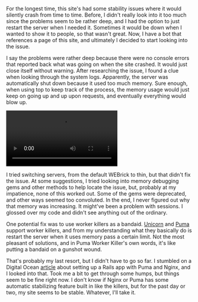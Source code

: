 For the longest time, this site's had some stability issues where it would silently crash from time to time. Before, I didn't really look into it too much since the problems seem to be rather deep, and I had the option to just restart the server when I needed it. Sometimes it would be down when I wanted to show it to people, so that wasn't great. Now, I have a bot that references a page of this site, and ultimately I decided to start looking into the issue.

I say the problems were rather deep because there were no console errors that reported back what was going on when the site crashed. It would just close itself without warning. After researching the issue, I found a clue when looking through the system logs. Apparently, the server was automatically shut down because it used too much memory. Sure enough, when using top to keep track of the process, the memory usage would just keep on going up and up upon requests, and eventually everything would blow up.

<video autoplay="" controls loop=""><source src="https://maxrchung-rails.s3.amazonaws.com/uploads/dogberg_fetch.webm"/></video>

I tried switching servers, from the default WEBrick to thin, but that didn't fix the issue. At some suggestions, I tried looking into memory debugging gems and other methods to help locate the issue, but, probably at my impatience, none of this worked out. Some of the gems were deprecated, and other ways seemed too convoluted. In the end, I never figured out why that memory was increasing. It might've been a problem with sessions. I glossed over my code and didn't see anything out of the ordinary.

One potential fix was to use worker killers as a bandaid. [Unicorn](https://github.com/kzk/unicorn-worker-killer) and [Puma](https://github.com/schneems/puma_worker_killer) support worker killers, and from my understanding what they basically do is restart the server when it uses memory pass a certain limit. Not the most pleasant of solutions, and in Puma Worker Killer's own words, it's like putting a bandaid on a gunshot wound.

That's probably my last resort, but I didn't have to go so far. I stumbled on a Digital Ocean [article](https://www.digitalocean.com/community/tutorials/how-to-deploy-a-rails-app-with-puma-and-nginx-on-ubuntu-14-04) about setting up a Rails app with Puma and Nginx, and I looked into that. Took me a bit to get through some humps, but things seem to be fine right now. I don't know if Nginx or Puma has some automatic stabilizing feature built in like the killers, but for the past day or two, my site seems to be stable. Whatever, I'll take it.